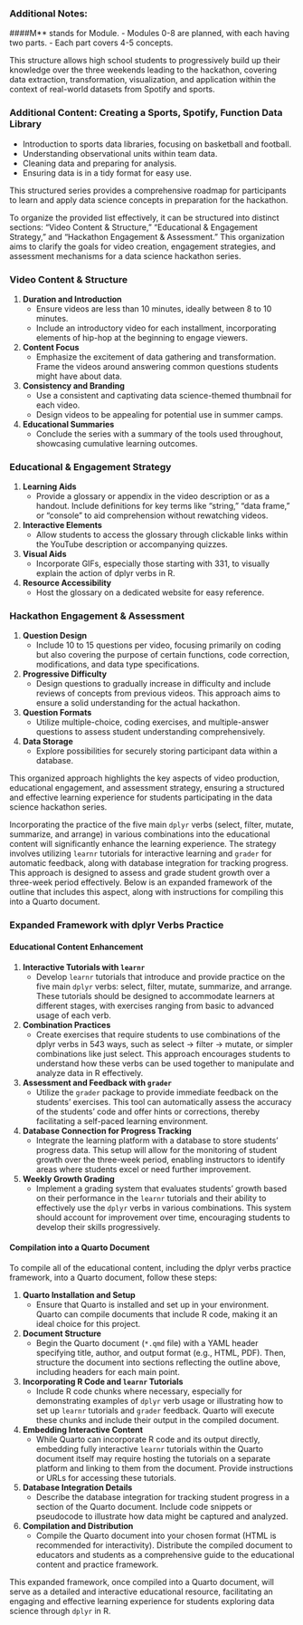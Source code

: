 


### Additional Notes:

####M** stands for Module.
- Modules 0-8 are planned, with each having two parts.
- Each part covers 4-5 concepts.

This structure allows high school students to progressively build up their knowledge over the three weekends leading to the hackathon, covering data extraction, transformation, visualization, and application within the context of real-world datasets from Spotify and sports.




### **Additional Content: Creating a Sports, Spotify, Function Data Library**
   - Introduction to sports data libraries, focusing on basketball and football.
   - Understanding observational units within team data.
   - Cleaning data and preparing for analysis.
   - Ensuring data is in a tidy format for easy use.

This structured series provides a comprehensive roadmap for participants to learn and apply data science concepts in preparation for the hackathon.




To organize the provided list effectively, it can be structured into distinct sections: "Video Content & Structure," "Educational & Engagement Strategy," and "Hackathon Engagement & Assessment." This organization aims to clarify the goals for video creation, engagement strategies, and assessment mechanisms for a data science hackathon series.

### Video Content & Structure
1. **Duration and Introduction**
   - Ensure videos are less than 10 minutes, ideally between 8 to 10 minutes.
   - Include an introductory video for each installment, incorporating elements of hip-hop at the beginning to engage viewers.

2. **Content Focus**
   - Emphasize the excitement of data gathering and transformation. Frame the videos around answering common questions students might have about data.

3. **Consistency and Branding**
   - Use a consistent and captivating data science-themed thumbnail for each video.
   - Design videos to be appealing for potential use in summer camps.

4. **Educational Summaries**
   - Conclude the series with a summary of the tools used throughout, showcasing cumulative learning outcomes.

### Educational & Engagement Strategy
1. **Learning Aids**
   - Provide a glossary or appendix in the video description or as a handout. Include definitions for key terms like "string," "data frame," or "console" to aid comprehension without rewatching videos.

2. **Interactive Elements**
   - Allow students to access the glossary through clickable links within the YouTube description or accompanying quizzes.

3. **Visual Aids**
   - Incorporate GIFs, especially those starting with 331, to visually explain the action of dplyr verbs in R.

4. **Resource Accessibility**
   - Host the glossary on a dedicated website for easy reference.

### Hackathon Engagement & Assessment
1. **Question Design**
   - Include 10 to 15 questions per video, focusing primarily on coding but also covering the purpose of certain functions, code correction, modifications, and data type specifications.

2. **Progressive Difficulty**
   - Design questions to gradually increase in difficulty and include reviews of concepts from previous videos. This approach aims to ensure a solid understanding for the actual hackathon.

3. **Question Formats**
   - Utilize multiple-choice, coding exercises, and multiple-answer questions to assess student understanding comprehensively.

4. **Data Storage**
   - Explore possibilities for securely storing participant data within a database.

This organized approach highlights the key aspects of video production, educational engagement, and assessment strategy, ensuring a structured and effective learning experience for students participating in the data science hackathon series.



Incorporating the practice of the five main `dplyr` verbs (select, filter, mutate, summarize, and arrange) in various combinations into the educational content will significantly enhance the learning experience. The strategy involves utilizing `learnr` tutorials for interactive learning and `grader` for automatic feedback, along with database integration for tracking progress. This approach is designed to assess and grade student growth over a three-week period effectively. Below is an expanded framework of the outline that includes this aspect, along with instructions for compiling this into a Quarto document.

### Expanded Framework with dplyr Verbs Practice

#### Educational Content Enhancement

1. **Interactive Tutorials with `learnr`**
   - Develop `learnr` tutorials that introduce and provide practice on the five main `dplyr` verbs: select, filter, mutate, summarize, and arrange. These tutorials should be designed to accommodate learners at different stages, with exercises ranging from basic to advanced usage of each verb.

2. **Combination Practices**
   - Create exercises that require students to use combinations of the dplyr verbs in 5*4*3 ways, such as select → filter → mutate, or simpler combinations like just select. This approach encourages students to understand how these verbs can be used together to manipulate and analyze data in R effectively.

3. **Assessment and Feedback with `grader`**
   - Utilize the `grader` package to provide immediate feedback on the students' exercises. This tool can automatically assess the accuracy of the students' code and offer hints or corrections, thereby facilitating a self-paced learning environment.

4. **Database Connection for Progress Tracking**
   - Integrate the learning platform with a database to store students' progress data. This setup will allow for the monitoring of student growth over the three-week period, enabling instructors to identify areas where students excel or need further improvement.

5. **Weekly Growth Grading**
   - Implement a grading system that evaluates students' growth based on their performance in the `learnr` tutorials and their ability to effectively use the `dplyr` verbs in various combinations. This system should account for improvement over time, encouraging students to develop their skills progressively.

#### Compilation into a Quarto Document

To compile all of the educational content, including the dplyr verbs practice framework, into a Quarto document, follow these steps:

1. **Quarto Installation and Setup**
   - Ensure that Quarto is installed and set up in your environment. Quarto can compile documents that include R code, making it an ideal choice for this project.

2. **Document Structure**
   - Begin the Quarto document (`*.qmd` file) with a YAML header specifying title, author, and output format (e.g., HTML, PDF). Then, structure the document into sections reflecting the outline above, including headers for each main point.

3. **Incorporating R Code and `learnr` Tutorials**
   - Include R code chunks where necessary, especially for demonstrating examples of `dplyr` verb usage or illustrating how to set up `learnr` tutorials and `grader` feedback. Quarto will execute these chunks and include their output in the compiled document.

4. **Embedding Interactive Content**
   - While Quarto can incorporate R code and its output directly, embedding fully interactive `learnr` tutorials within the Quarto document itself may require hosting the tutorials on a separate platform and linking to them from the document. Provide instructions or URLs for accessing these tutorials.

5. **Database Integration Details**
   - Describe the database integration for tracking student progress in a section of the Quarto document. Include code snippets or pseudocode to illustrate how data might be captured and analyzed.

6. **Compilation and Distribution**
   - Compile the Quarto document into your chosen format (HTML is recommended for interactivity). Distribute the compiled document to educators and students as a comprehensive guide to the educational content and practice framework.

This expanded framework, once compiled into a Quarto document, will serve as a detailed and interactive educational resource, facilitating an engaging and effective learning experience for students exploring data science through `dplyr` in R.